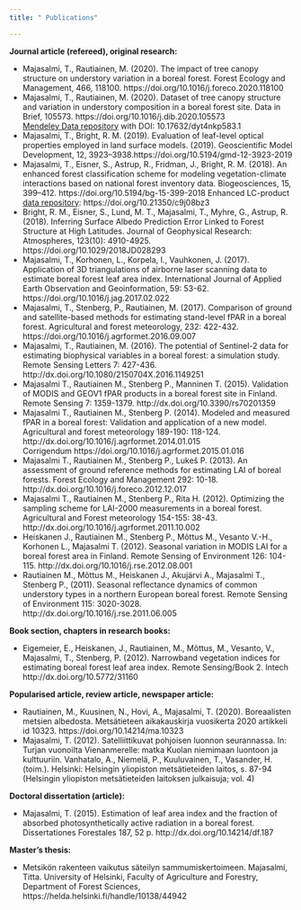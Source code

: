 ---
title: " Publications"

---


__Journal article (refereed), original research:__


-   Majasalmi, T., Rautiainen, M. (2020). The impact of tree canopy structure on understory variation in a boreal forest. Forest Ecology and Management, 466, 118100. https://doi.org/10.1016/j.foreco.2020.118100
-   Majasalmi, T., Rautiainen, M. (2020). Dataset of tree canopy structure and variation in understory composition in a boreal forest site. Data in Brief, 105573. https://doi.org/10.1016/j.dib.2020.105573   
[Mendeley Data repository](https://doi.org/10.17632/dyt4nkp583.1) with DOI: 10.17632/dyt4nkp583.1  
-   Majasalmi, T., Bright, R. M. (2019). Evaluation of leaf-level optical properties employed in land surface models. (2019). Geoscientific Model Development, 12, 3923–3938.https://doi.org/10.5194/gmd-12-3923-2019 
-   Majasalmi, T., Eisner, S., Astrup, R., Fridman, J., Bright, R. M. (2018). An enhanced forest classification scheme for modeling vegetation-climate interactions based on national forest inventory data. Biogeosciences, 15, 399–412. https://doi.org/10.5194/bg-15-399-2018 
Enhanced LC-product [data repository](https://doi.org/10.21350/c9j08bz3): https://doi.org/10.21350/c9j08bz3 
-   Bright, R. M., Eisner, S., Lund, M. T., Majasalmi, T., Myhre, G., Astrup, R. (2018). Inferring Surface Albedo Prediction Error Linked to Forest Structure at High Latitudes. Journal of Geophysical Research: Atmospheres, 123(10): 4910-4925. https://doi.org/10.1029/2018JD028293 
-   Majasalmi, T., Korhonen, L., Korpela, I., Vauhkonen, J. (2017). Application of 3D triangulations of airborne laser scanning data to estimate boreal forest leaf area index. International Journal of Applied Earth Observation and Geoinformation, 59: 53-62. https://doi.org/10.1016/j.jag.2017.02.022 
-   Majasalmi, T., Stenberg, P., Rautiainen, M. (2017). Comparison of ground and satellite-based methods for estimating stand-level fPAR in a boreal forest. Agricultural and forest meteorology, 232: 422-432. https://doi.org/10.1016/j.agrformet.2016.09.007 
-   Majasalmi, T., Rautiainen, M. (2016). The potential of Sentinel-2 data for estimating biophysical variables in a boreal forest: a simulation study. Remote Sensing Letters 7: 427-436. http://dx.doi.org/10.1080/2150704X.2016.1149251
-   Majasalmi T., Rautiainen M., Stenberg P., Manninen T. (2015). Validation of MODIS and GEOV1 fPAR products in a boreal forest site in Finland. Remote Sensing 7: 1359-1379.  http://dx.doi.org/10.3390/rs70201359 
-   Majasalmi T., Rautiainen M., Stenberg P. (2014). Modeled and measured fPAR in a boreal forest: Validation and application of a new model. Agricultural and forest meteorology 189-190: 118-124. http://dx.doi.org/10.1016/j.agrformet.2014.01.015  
Corrigendum https://doi.org/10.1016/j.agrformet.2015.01.016 
-   Majasalmi T., Rautiainen M., Stenberg P., Lukeš P. (2013). An assessment of ground reference methods for estimating LAI of boreal forests. Forest Ecology and Management 292: 10-18. http://dx.doi.org/10.1016/j.foreco.2012.12.017 
-   Majasalmi T., Rautiainen M., Stenberg P., Rita H. (2012). Optimizing the sampling scheme for LAI-2000 measurements in a boreal forest. Agricultural and Forest meteorology 154-155: 38-43. http://dx.doi.org/10.1016/j.agrformet.2011.10.002 
-   Heiskanen J., Rautiainen M., Stenberg P., Mõttus M., Vesanto V.-H., Korhonen L., Majasalmi T. (2012). Seasonal variation in MODIS LAI for a boreal forest area in Finland. Remote Sensing of Environment 126: 104-115. http://dx.doi.org/10.1016/j.rse.2012.08.001  
-  Rautiainen M., Mõttus M., Heiskanen J., Akujärvi A., Majasalmi T., Stenberg P., (2011). Seasonal reflectance dynamics of common understory types in a northern European boreal forest. Remote Sensing of Environment 115: 3020-3028. http://dx.doi.org/10.1016/j.rse.2011.06.005 


__Book section, chapters in research books:__

-   Eigemeier, E., Heiskanen, J., Rautiainen, M., Mõttus, M., Vesanto, V., Majasalmi, T., Stenberg, P. (2012). Narrowband vegetation indices for estimating boreal forest leaf area index. Remote Sensing/Book 2. Intech http://dx.doi.org/10.5772/31160 


__Popularised article, review article, newspaper article:__

-   Rautiainen, M., Kuusinen, N., Hovi, A., Majasalmi, T. (2020). Boreaalisten metsien albedosta. Metsätieteen aikakauskirja vuosikerta 2020 artikkeli id 10323. https://doi.org/10.14214/ma.10323
-   Majasalmi, T. (2012). Satelliittikuvat pohjoisen luonnon seurannassa. In: Turjan vuonoilta Vienanmerelle: matka Kuolan niemimaan luontoon ja kulttuuriin. Vanhatalo, A., Niemelä, P., Kuuluvainen, T., Vasander, H. (toim.). Helsinki: Helsingin yliopiston metsätieteiden laitos, s. 87-94 (Helsingin yliopiston metsätieteiden laitoksen julkaisuja; vol. 4)

__Doctoral dissertation (article):__

-   Majasalmi, T. (2015). Estimation of leaf area index and the fraction of absorbed photosynthetically active radiation in a boreal forest. Dissertationes Forestales 187, 52 p. http://dx.doi.org/10.14214/df.187


__Master's thesis:__

-   Metsikön rakenteen vaikutus säteilyn sammumiskertoimeen. Majasalmi, Titta. University of Helsinki, Faculty of Agriculture and Forestry, Department of Forest Sciences, https://helda.helsinki.fi/handle/10138/44942  